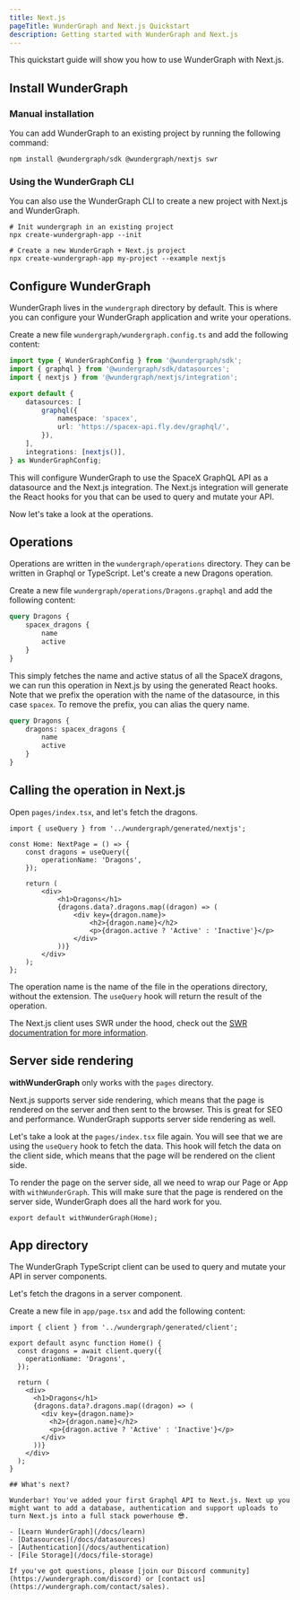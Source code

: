 ```yaml
---
title: Next.js
pageTitle: WunderGraph and Next.js Quickstart
description: Getting started with WunderGraph and Next.js
---
```


This quickstart guide will show you how to use WunderGraph with Next.js.

## Install WunderGraph

### Manual installation

You can add WunderGraph to an existing project by running the following command:

```shell npm2yarn
npm install @wundergraph/sdk @wundergraph/nextjs swr
```

### Using the WunderGraph CLI

You can also use the WunderGraph CLI to create a new project with Next.js and WunderGraph.

```shell
# Init wundergraph in an existing project
npx create-wundergraph-app --init

# Create a new WunderGraph + Next.js project
npx create-wundergraph-app my-project --example nextjs
```

## Configure WunderGraph

WunderGraph lives in the `wundergraph` directory by default. This is where you can configure your WunderGraph application and write your operations.

Create a new file `wundergraph/wundergraph.config.ts` and add the following content:

```ts
import type { WunderGraphConfig } from '@wundergraph/sdk';
import { graphql } from '@wundergraph/sdk/datasources';
import { nextjs } from '@wundergraph/nextjs/integration';

export default {
	datasources: [
		graphql({
			namespace: 'spacex',
			url: 'https://spacex-api.fly.dev/graphql/',
		}),
	],
	integrations: [nextjs()],
} as WunderGraphConfig;
```

This will configure WunderGraph to use the SpaceX GraphQL API as a datasource and the Next.js integration.
The Next.js integration will generate the React hooks for you that can be used to query and mutate your API.

Now let's take a look at the operations.

## Operations

Operations are written in the `wundergraph/operations` directory. They can be written in Graphql or TypeScript.
Let's create a new Dragons operation.

Create a new file `wundergraph/operations/Dragons.graphql` and add the following content:

```graphql
query Dragons {
	spacex_dragons {
		name
		active
	}
}
```

This simply fetches the name and active status of all the SpaceX dragons, we can run this operation in Next.js by using the generated React hooks.
Note that we prefix the operation with the name of the datasource, in this case `spacex`. To remove the prefix, you can alias the query name.

```graphql
query Dragons {
	dragons: spacex_dragons {
		name
		active
	}
}
```

## Calling the operation in Next.js

Open `pages/index.tsx`, and let's fetch the dragons.

```tsx
import { useQuery } from '../wundergraph/generated/nextjs';

const Home: NextPage = () => {
	const dragons = useQuery({
		operationName: 'Dragons',
	});

	return (
		<div>
			<h1>Dragons</h1>
			{dragons.data?.dragons.map((dragon) => (
				<div key={dragon.name}>
					<h2>{dragon.name}</h2>
					<p>{dragon.active ? 'Active' : 'Inactive'}</p>
				</div>
			))}
		</div>
	);
};
```

The operation name is the name of the file in the operations directory, without the extension. The `useQuery` hook will return the result of the operation.

The Next.js client uses SWR under the hood, check out the [SWR documentration for more information](https://swr.vercel.app/).

## Server side rendering


<Callout>**withWunderGraph** only works with the `pages` directory.</Callout>

Next.js supports server side rendering, which means that the page is rendered on the server and then sent to the browser. This is great for SEO and performance. WunderGraph supports server side rendering as well.

Let's take a look at the `pages/index.tsx` file again. You will see that we are using the `useQuery` hook to fetch the data. This hook will fetch the data on the client side, which means that the page will be rendered on the client side.

To render the page on the server side, all we need to wrap our Page or App with `withWunderGraph`. This will make sure that the page is rendered on the server side, WunderGraph does all the hard work for you.

```tsx
export default withWunderGraph(Home);
```

## App directory

The WunderGraph TypeScript client can be used to query and mutate your API in server components.

Let's fetch the dragons in a server component.

Create a new file in `app/page.tsx` and add the following content:

```tsx
import { client } from '../wundergraph/generated/client';

export default async function Home() {
  const dragons = await client.query({
    operationName: 'Dragons',
  });

  return (
    <div>
      <h1>Dragons</h1>
      {dragons.data?.dragons.map((dragon) => (
        <div key={dragon.name}>
          <h2>{dragon.name}</h2>
          <p>{dragon.active ? 'Active' : 'Inactive'}</p>
        </div>
      ))}
    </div>
  );
}

## What's next?

Wunderbar! You've added your first Graphql API to Next.js. Next up you might want to add a database, authentication and support uploads to turn Next.js into a full stack powerhouse 😎.

- [Learn WunderGraph](/docs/learn)
- [Datasources](/docs/datasources)
- [Authentication](/docs/authentication)
- [File Storage](/docs/file-storage)

If you've got questions, please [join our Discord community](https://wundergraph.com/discord) or [contact us](https://wundergraph.com/contact/sales).
```
